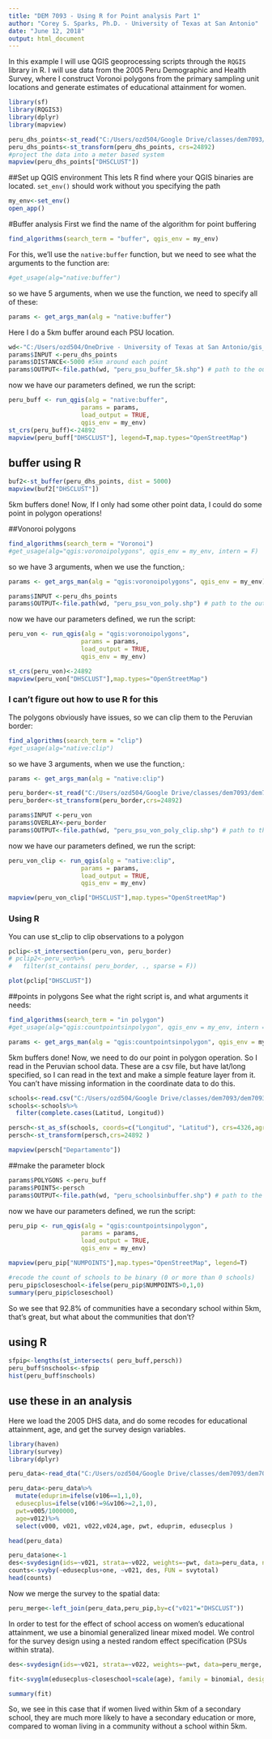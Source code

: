```yaml
---
title: "DEM 7093 - Using R for Point analysis Part 1"
author: "Corey S. Sparks, Ph.D. - University of Texas at San Antonio"
date: "June 12, 2018"
output: html_document
---
```


In this example I will use QGIS geoprocessing scripts through the `RQGIS` library in R. I will use data from the 2005 Peru Demographic and Health Survey, where I construct Voronoi polygons from the primary sampling unit locations and generate estimates of educational attainment for women.

```r

library(sf)
library(RQGIS3) 
library(dplyr)
library(mapview)
```

```r
peru_dhs_points<-st_read("C:/Users/ozd504/Google Drive/classes/dem7093/dem7093_20/data/PEGE5BFL", "PEGE52FL")
peru_dhs_points<-st_transform(peru_dhs_points, crs=24892)
#project the data into a meter based system
mapview(peru_dhs_points["DHSCLUST"])
```


##Set up QGIS environment
This lets R find where your QGIS binaries are located. `set_env()` should work without you specifying the path
```r
my_env<-set_env()
open_app()
```

#Buffer analysis
First we find the name of the algorithm for point buffering
```r
find_algorithms(search_term = "buffer", qgis_env = my_env)

```
For this, we'll use the `native:buffer` function, but we need to see what the arguments to the function are:

```r

#get_usage(alg="native:buffer")
```
so we have 5 arguments, when we use the function, we need to specify all of these:

```r

params <- get_args_man(alg = "native:buffer")

```

Here I do a 5km buffer around each PSU location.

```r
wd<-"C:/Users/ozd504/OneDrive - University of Texas at San Antonio/gis_classwork/"
params$INPUT <-peru_dhs_points
params$DISTANCE<-5000 #5km around each point
params$OUTPUT<-file.path(wd, "peru_psu_buffer_5k.shp") # path to the output shapefile
```

now we have our parameters defined, we run the script:
```r
peru_buff <- run_qgis(alg = "native:buffer",
                    params = params,
                    load_output = TRUE,
                    qgis_env = my_env)
st_crs(peru_buff)<-24892
mapview(peru_buff["DHSCLUST"], legend=T,map.types="OpenStreetMap")

```

## buffer using R
```r
buf2<-st_buffer(peru_dhs_points, dist = 5000)
mapview(buf2["DHSCLUST"])
```
5km buffers done! Now, If I only had some other point data, I could do some point in polygon operations!

##Vonoroi polygons
```r
find_algorithms(search_term = "Voronoi")
#get_usage(alg="qgis:voronoipolygons", qgis_env = my_env, intern = F)
```
so we have 3 arguments, when we use the function,:

```r

params <- get_args_man(alg = "qgis:voronoipolygons", qgis_env = my_env)


```


```r
params$INPUT <-peru_dhs_points
params$OUTPUT<-file.path(wd, "peru_psu_von_poly.shp") # path to the output shapefile
```

now we have our parameters defined, we run the script:
```r
peru_von <- run_qgis(alg = "qgis:voronoipolygons",
                    params = params,
                    load_output = TRUE,
                    qgis_env = my_env)

st_crs(peru_von)<-24892
mapview(peru_von["DHSCLUST"],map.types="OpenStreetMap")

```

### I can't figure out how to use R for this

The polygons obviously have issues, so we can clip them to the Peruvian border:

```r
find_algorithms(search_term = "clip")
#get_usage(alg="native:clip")
```

so we have 3 arguments, when we use the function,:

```r

params <- get_args_man(alg = "native:clip")


```


```r
peru_border<-st_read("C:/Users/ozd504/Google Drive/classes/dem7093/dem7093_20/data/PER_adm", "PER_adm0")
peru_border<-st_transform(peru_border,crs=24892)

params$INPUT <-peru_von
params$OVERLAY<-peru_border
params$OUTPUT<-file.path(wd, "peru_psu_von_poly_clip.shp") # path to the output shapefile
```

now we have our parameters defined, we run the script:
```r
peru_von_clip <- run_qgis(alg = "native:clip",
                    params = params,
                    load_output = TRUE,
                    qgis_env = my_env)

mapview(peru_von_clip["DHSCLUST"],map.types="OpenStreetMap")


```

### Using R
You can use st_clip to clip observations to a polygon
```r
pclip<-st_intersection(peru_von, peru_border)
# pclip2<-peru_von%>%
#   filter(st_contains( peru_border, ., sparse = F))

plot(pclip["DHSCLUST"])

```

##points in polygons
See what the right script is, and what arguments it needs:

```r
find_algorithms(search_term = "in polygon")
#get_usage(alg="qgis:countpointsinpolygon", qgis_env = my_env, intern = F)
```

```r

params <- get_args_man(alg = "qgis:countpointsinpolygon", qgis_env = my_env)


```

5km buffers done! Now, we need to do our point in polygon operation. So I read in the Peruvian school data. These are a csv file, but have lat/long specified, so I can read in the text and make a simple feature layer from it. You can't have missing information in the coordinate data to do this.

```r

schools<-read.csv("C:/Users/ozd504/Google Drive/classes/dem7093/dem7093_20/data/perusecondaryschools.csv", header=T)
schools<-schools%>%
  filter(complete.cases(Latitud, Longitud))

persch<-st_as_sf(schools, coords=c("Longitud", "Latitud"), crs=4326,agr="constant")
persch<-st_transform(persch,crs=24892 )

mapview(persch["Departamento"])
```

##make the parameter block
```r
params$POLYGONS <-peru_buff
params$POINTS<-persch
params$OUTPUT<-file.path(wd, "peru_schoolsinbuffer.shp") # path to the output shapefile
```

now we have our parameters defined, we run the script:
```r
peru_pip <- run_qgis(alg = "qgis:countpointsinpolygon",
                    params = params,
                    load_output = TRUE,
                    qgis_env = my_env)

mapview(peru_pip["NUMPOINTS"],map.types="OpenStreetMap", legend=T)

#recode the count of schools to be binary (0 or more than 0 schools)
peru_pip$closeschool<-ifelse(peru_pip$NUMPOINTS>0,1,0)
summary(peru_pip$closeschool)
```

So we see that 92.8% of communities have a secondary school within 5km, that's great, but what about the communities that don't?


## using R

```r
sfpip<-lengths(st_intersects( peru_buff,persch))
peru_buff$nschools<-sfpip
hist(peru_buff$nschools)
```

## use these in an analysis

Here we load the 2005 DHS data, and do some recodes for educational attainment, age, and get the survey design variables. 

```r
library(haven)
library(survey)
library(dplyr)

peru_data<-read_dta("C:/Users/ozd504/Google Drive/classes/dem7093/dem7093_20//data/PEIR51FL.DTA")

peru_data<-peru_data%>%
  mutate(eduprim=ifelse(v106==1,1,0),
  edusecplus=ifelse(v106!=9&v106>=2,1,0),
  pwt=v005/1000000, 
  age=v012)%>%
  select(v000, v021, v022,v024,age, pwt, eduprim, edusecplus )

head(peru_data)

peru_data$one<-1
des<-svydesign(ids=~v021, strata=~v022, weights=~pwt, data=peru_data, nest = T)
counts<-svyby(~edusecplus+one, ~v021, des, FUN = svytotal)
head(counts)
```

Now we merge the survey to the spatial data:
```r

peru_merge<-left_join(peru_data,peru_pip,by=c("v021"="DHSCLUST"))

```

In order to test for the effect of school access on women's educational attainment, we use a binomial generalized linear mixed model. We control for the survey design using a nested random effect specification (PSUs within strata).

```r
des<-svydesign(ids=~v021, strata=~v022, weights=~pwt, data=peru_merge, nest = T)

fit<-svyglm(edusecplus~closeschool+scale(age), family = binomial, design=des)

summary(fit)

```
So, we see in this case that if women lived within 5km of a secondary school, they are much more likely to have a secondary education or more, compared to woman living in a community without a school within 5km. 

